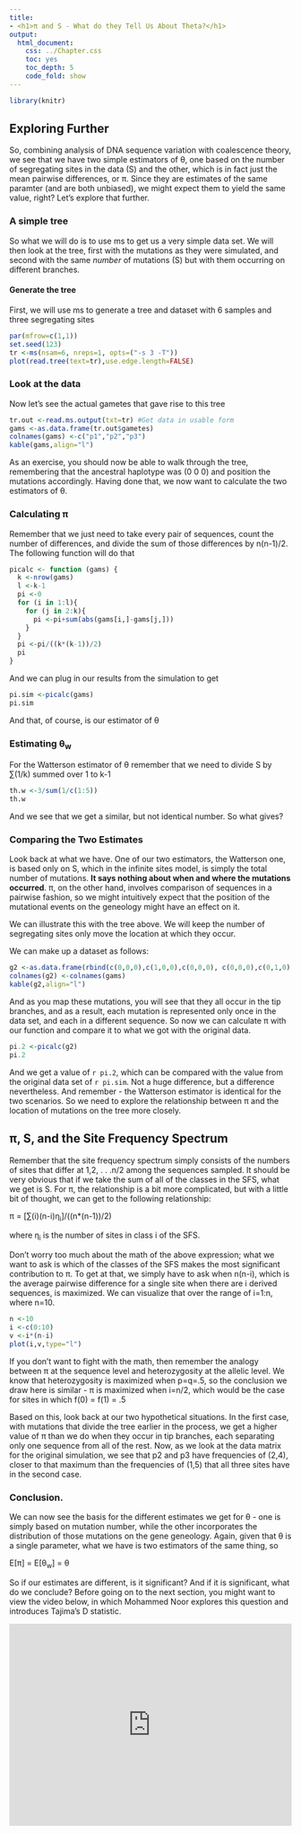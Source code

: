 ```yaml
---
title: 
- <h1>π and S - What do they Tell Us About Theta?</h1>
output:
  html_document:
    css: ../Chapter.css
    toc: yes
    toc_depth: 5
    code_fold: show
---
```


```r
library(knitr)
```

## Exploring Further

So, combining analysis of DNA sequence variation with coalescence theory, we see that we have two simple estimators of &theta;, one based on the number of segregating sites in the data (S) and the other, which is in fact just the mean pairwise differences, or π.  Since they are estimates of the same paramter (and are both unbiased), we might expect them to yield the same value, right?  Let's explore that further.


### A simple tree

So what we will do is to use ms to get us a very simple data set.  We will then look at the tree, first with the mutations as they were simulated, and second with the same *number* of mutations (S) but with them occurring on different branches.

#### Generate the tree

First, we will use ms to generate a tree and dataset with 6 samples and three segregating sites
```r
par(mfrow=c(1,1))
set.seed(123)
tr <-ms(nsam=6, nreps=1, opts=("-s 3 -T"))
plot(read.tree(text=tr),use.edge.length=FALSE)
```

### Look at the data

Now let's  see the actual gametes that gave rise to this tree
```r
tr.out <-read.ms.output(txt=tr) #Get data in usable form
gams <-as.data.frame(tr.out$gametes)
colnames(gams) <-c("p1","p2","p3")
kable(gams,align="l")
```

As an exercise, you should now be able to walk through the tree, remembering that the ancestral haplotype was (0 0 0) and position the mutations accordingly.  Having done that, we now want to calculate the two estimators of &theta;.

### Calculating π

Remember that we just need to take every pair of sequences, count the number of differences, and divide the sum of those differences by n(n-1)/2.  The following function will do that

```r
picalc <- function (gams) {
  k <-nrow(gams)
  l <-k-1
  pi <-0
  for (i in 1:l){
    for (j in 2:k){
      pi <-pi+sum(abs(gams[i,]-gams[j,]))
    }
  }
  pi <-pi/((k*(k-1))/2)
  pi
}
```
And we can plug in our results from the simulation to get
```r
pi.sim <-picalc(gams)
pi.sim
```
And that, of course, is our estimator of &theta;

### Estimating &theta;<sub>w</sub>

For the Watterson estimator of &theta; remember that  we need to divide S by ∑(1/k) summed over 1 to k-1
```r
th.w <-3/sum(1/c(1:5))
th.w
```
And we see that we get a similar, but not identical number.  So what gives?  

### Comparing the Two Estimates

Look back at what we have.  One of our two estimators, the Watterson one, is based only on S, which in the infinite sites model, is simply the total number of mutations.  **It says nothing about when and where the mutations occurred**.  π, on the other hand, involves comparison of sequences in a pairwise fashion, so we might intuitively expect that the position of the mutational events on the geneology might have an effect on it.

We can illustrate this with the tree above.  We will keep the number of segregating sites only move the location at which they occur.

We can make up a dataset as follows:


```r
g2 <-as.data.frame(rbind(c(0,0,0),c(1,0,0),c(0,0,0), c(0,0,0),c(0,1,0),c(0,0,1)))
colnames(g2) <-colnames(gams)
kable(g2,align="l")
```

And as you map these mutations, you will see that they all occur in the tip branches, and as a result, each mutation is represented only once in the data set, and each in a different sequence.  So now we can calculate π with our function and compare it to what we got with the original data.

```r
pi.2 <-picalc(g2)
pi.2
```
And we get a value of `r pi.2`, which can be compared with the value from the original data set of `r pi.sim`.  Not a huge difference, but a difference nevertheless.  And remember - the Watterson estimator is identical for the two scenarios.  So we need to explore the relationship between π and the location of mutations on the tree more closely.

## π, S, and the Site Frequency Spectrum

Remember that the site frequency spectrum simply consists of the numbers of sites that differ at 1,2, . . .n/2 among the sequences sampled.  It should be very obvious that if we take the sum of all of the classes in the SFS, what we get is S.  For π, the relationship is a bit more complicated, but with a little bit of thought, we can get to the following relationship:

π = [∑(i)(n-i)&eta;<sub>i</sub>]/((n*(n-1))/2)

where &eta;<sub>i</sub> is the number of sites in class i of the SFS.

Don't worry too much about the math of the above expression; what we want to ask is which of the classes of the SFS makes the most significant contribution to π.  To get at that, we simply have to ask when n(n-i), which is the average pairwise difference for a single site when there are i derived sequences, is maximized.  We can visualize that over the range of i=1:n, where n=10.


```r
n <-10
i <-c(0:10)
v <-i*(n-i)
plot(i,v,type="l")
```

If you don't want to fight with the math, then remember the analogy between &pi; at the sequence level and heterozygosity at the allelic level.  We know that heterozygosity is maximized when p=q=.5,
so the conclusion we draw here is similar - &pi; is maximized when i=n/2, which would be the case for sites in which f(0) = f(1) = .5


Based on this, look back at our two hypothetical situations.  In the first case, with mutations that divide the tree earlier in the process, we get a higher value of π than we do when they occur in tip branches, each separating only one sequence from all of the rest.  Now, as we look at the data matrix for the original simulation, we see that p2 and p3 have frequencies of (2,4), closer to that maximum than the frequencies of (1,5) that all three sites have in the second case.

### Conclusion.  

We can now see the basis for the different estimates we get for &theta; - one is simply based on mutation number, while the other incorporates the distribution of those mutations on the gene geneology.  Again, given that &theta; is a single parameter, what we have is two estimators of the same thing, so

E[π] = E[&theta;<sub>w</sub>] = &theta;

So if our estimates are different, is it significant?  And if it is significant, what do we conclude?  Before going on to the next section, you might want to view the video below, in which Mohammed Noor explores this question and introduces Tajima's D statistic.

<iframe width="100%" height="360" src="https://www.youtube.com/embed/wiyay4YMq2A" frameborder="0" allowfullscreen></iframe>